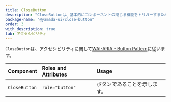 ```yaml
---
title: CloseButton
description: "CloseButtonは、基本的にコンポーネントの閉じる機能をトリガーするために使用するコンポーネントです。"
package-name: "@yamada-ui/close-button"
order: 3
with_description: true
tab: アクセシビリティ
---
```


`CloseButton`は、アクセシビリティに関して[WAI-ARIA - Button Pattern](https://www.w3.org/WAI/ARIA/apg/patterns/button/)に従います。

| Component     | Roles and Attributes | Usage                        |
| :------------ | :------------------- | :--------------------------- |
| `CloseButton` | `role="button"`      | ボタンであることを示します。 |
